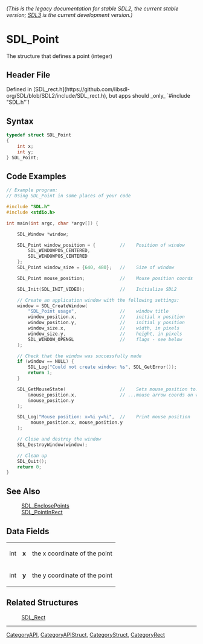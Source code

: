 ====== (This is the legacy documentation for stable SDL2, the current stable version; [https://wiki.libsdl.org/SDL3/ SDL3] is the current development version.) ======
= SDL_Point =

The structure that defines a point (integer)

== Header File ==

Defined in [SDL_rect.h](https://github.com/libsdl-org/SDL/blob/SDL2/include/SDL_rect.h), but apps should _only_ `#include "SDL.h"`!

== Syntax ==

<syntaxhighlight lang='c'>
typedef struct SDL_Point
{
    int x;
    int y;
} SDL_Point;</syntaxhighlight>

== Code Examples ==

<syntaxhighlight lang='c++'>
// Example program:
// Using SDL_Point in some places of your code

#include "SDL.h"
#include <stdio.h>

int main(int argc, char *argv[]) {

    SDL_Window *window;

    SDL_Point window_position = {         //    Position of window
        SDL_WINDOWPOS_CENTERED,
        SDL_WINDOWPOS_CENTERED
    };
    SDL_Point window_size = {640, 480};   //    Size of window

    SDL_Point mouse_position;             //    Mouse position coords

    SDL_Init(SDL_INIT_VIDEO);             //    Initialize SDL2

    // Create an application window with the following settings:
    window = SDL_CreateWindow( 
        "SDL_Point usage",                //    window title
        window_position.x,                //    initial x position
        window_position.y,                //    initial y position
        window_size.x,                    //    width, in pixels
        window_size.y,                    //    height, in pixels
        SDL_WINDOW_OPENGL                 //    flags - see below
    );

    // Check that the window was successfully made
    if (window == NULL) {
        SDL_Log("Could not create window: %s", SDL_GetError());
        return 1;
    }

    SDL_GetMouseState(                    //    Sets mouse_position to...
        &mouse_position.x,                // ...mouse arrow coords on window
        &mouse_position.y
    );

    SDL_Log("Mouse position: x=%i y=%i",  //    Print mouse position
         mouse_position.x, mouse_position.y
    );

    // Close and destroy the window
    SDL_DestroyWindow(window); 

    // Clean up
    SDL_Quit();
    return 0; 
}
</syntaxhighlight>

== See Also ==

:[[SDL_EnclosePoints]]
:[[SDL_PointInRect]]


== Data Fields ==

{|
|int
|'''x'''
|the x coordinate of the point
|-
|int
|'''y'''
|the y coordinate of the point
|}

== Related Structures ==

:[[SDL_Rect]]

----
[[CategoryAPI]], [[CategoryAPIStruct]], [[CategoryStruct]], [[CategoryRect]]


